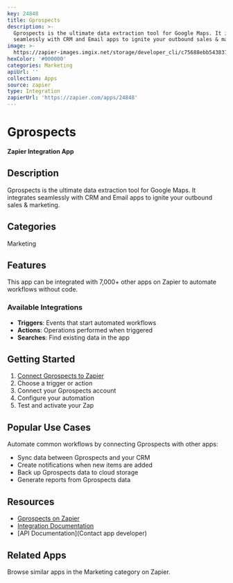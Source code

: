 ```yaml
---
key: 24848
title: Gprospects
description: >-
  Gprospects is the ultimate data extraction tool for Google Maps. It integrates
  seamlessly with CRM and Email apps to ignite your outbound sales & marketing.
image: >-
  https://zapier-images.imgix.net/storage/developer_cli/c75688ebb543837ad9841cb72be635be.png?auto=format%2Ccompress&ixlib=python-3.0.0&q=50
hexColor: '#000000'
categories: Marketing
apiUrl: ''
collection: Apps
source: zapier
type: Integration
zapierUrl: 'https://zapier.com/apps/24848'
---
```

# Gprospects

**Zapier Integration App**

## Description

Gprospects is the ultimate data extraction tool for Google Maps. It integrates seamlessly with CRM and Email apps to ignite your outbound sales & marketing.

## Categories

Marketing

## Features

This app can be integrated with 7,000+ other apps on Zapier to automate workflows without code.

### Available Integrations

- **Triggers**: Events that start automated workflows
- **Actions**: Operations performed when triggered
- **Searches**: Find existing data in the app

## Getting Started

1. [Connect Gprospects to Zapier](https://zapier.com/apps/24848)
2. Choose a trigger or action
3. Connect your Gprospects account
4. Configure your automation
5. Test and activate your Zap

## Popular Use Cases

Automate common workflows by connecting Gprospects with other apps:

- Sync data between Gprospects and your CRM
- Create notifications when new items are added
- Back up Gprospects data to cloud storage
- Generate reports from Gprospects data

## Resources

- [Gprospects on Zapier](https://zapier.com/apps/24848)
- [Integration Documentation](https://zapier.com/apps/24848/integrations)
- [API Documentation](Contact app developer)

## Related Apps

Browse similar apps in the Marketing category on Zapier.
